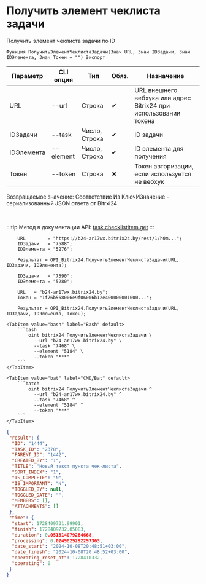 ﻿---
sidebar_position: 5
description: Получить элемент чеклиста задачи и другие функции для работы с Bitrix24 в Открытом пакете интеграций - бесплатной open-source библиотеке интеграций для 1С:Предприятие 8, OneScript и CLI
keywords: [1C, 1С, 1С:Предприятие, 1С:Предприятие 8.3, API, Интеграция, Сервисы, Обмен, OneScript, CLI, Bitrix24]
---


# Получить элемент чеклиста задачи
 Получить элемент чеклиста задачи по ID



`Функция ПолучитьЭлементЧеклистаЗадачи(Знач URL, Знач IDЗадачи, Знач IDЭлемента, Знач Токен = "") Экспорт`

  | Параметр | CLI опция | Тип | Обяз. | Назначение |
  |-|-|-|-|-|
  | URL | --url | Строка | &#x2714; | URL внешнего вебхука или адрес Bitrix24 при использовании токена |
  | IDЗадачи | --task | Число, Строка | &#x2714; | ID задачи |
  | IDЭлемента | --element | Число, Строка | &#x2714; | ID элемента для получения |
  | Токен | --token | Строка | &#x2716; | Токен авторизации, если используется не вебхук |

  
  Возвращаемое значение:   Соответствие Из КлючИЗначение - сериализованный JSON ответа от Bitrxi24

<br/>

:::tip
Метод в документации API: [task.checklistitem.get](https://dev.1c-bitrix.ru/rest_help/tasks/task/checklistitem/get.php)
:::
<br/>



```bsl title="Пример использования для 1С:Предприятие/OneScript"
    URL        = "https://b24-ar17wx.bitrix24.by/rest/1/h0m...";
    IDЗадачи   = "7588";
    IDЭлемента = "5276";

    Результат = OPI_Bitrix24.ПолучитьЭлементЧеклистаЗадачи(URL, IDЗадачи, IDЭлемента);

    IDЗадачи   = "7590";
    IDЭлемента = "5280";

    URL   = "b24-ar17wx.bitrix24.by";
    Токен = "1f76b568006e9f06006b12e400000001000...";

    Результат = OPI_Bitrix24.ПолучитьЭлементЧеклистаЗадачи(URL, IDЗадачи, IDЭлемента, Токен);
```
    

 <Tabs>
  
    <TabItem value="bash" label="Bash" default>
        ```bash
            oint bitrix24 ПолучитьЭлементЧеклистаЗадачи \
              --url "b24-ar17wx.bitrix24.by" \
              --task "7468" \
              --element "5184" \
              --token "***"
        ```
    </TabItem>
  
    <TabItem value="bat" label="CMD/Bat" default>
        ```batch
            oint bitrix24 ПолучитьЭлементЧеклистаЗадачи ^
              --url "b24-ar17wx.bitrix24.by" ^
              --task "7468" ^
              --element "5184" ^
              --token "***"
        ```
    </TabItem>
</Tabs>


```json title="Результат"
{
 "result": {
  "ID": "1444",
  "TASK_ID": "2378",
  "PARENT_ID": "1442",
  "CREATED_BY": "1",
  "TITLE": "Новый текст пункта чек-листа",
  "SORT_INDEX": "1",
  "IS_COMPLETE": "N",
  "IS_IMPORTANT": "N",
  "TOGGLED_BY": null,
  "TOGGLED_DATE": "",
  "MEMBERS": [],
  "ATTACHMENTS": []
 },
 "time": {
  "start": 1728409731.99901,
  "finish": 1728409732.05083,
  "duration": 0.051814079284668,
  "processing": 0.0249829292297363,
  "date_start": "2024-10-08T20:48:51+03:00",
  "date_finish": "2024-10-08T20:48:52+03:00",
  "operating_reset_at": 1728410332,
  "operating": 0
 }
}
```
